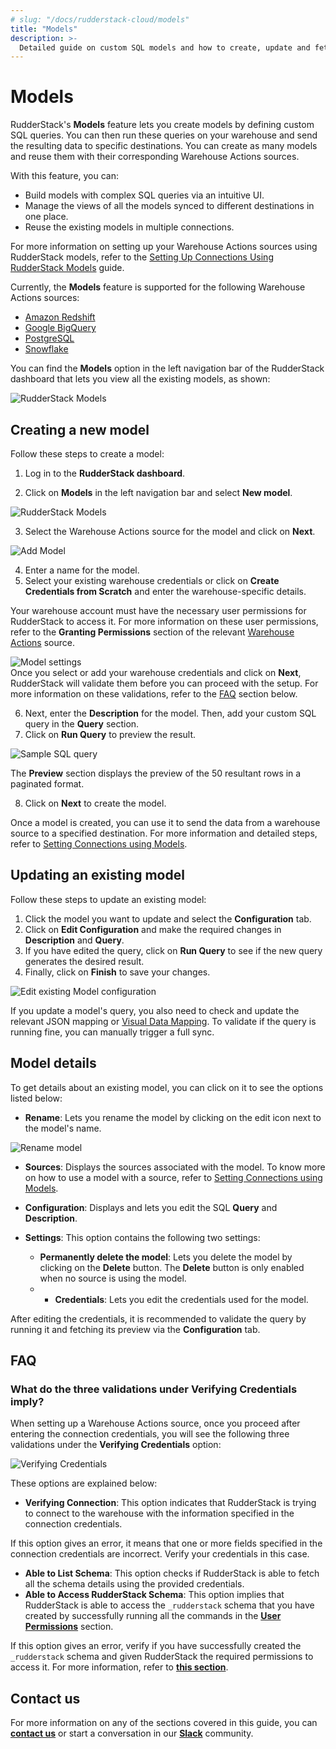 ```yaml
---
# slug: "/docs/rudderstack-cloud/models"
title: "Models"
description: >-
  Detailed guide on custom SQL models and how to create, update and fetch their details in RudderStack dashboard.
---
```


# Models

RudderStack's **Models** feature lets you create models by defining custom SQL queries. You can then run these queries on your warehouse and send the resulting data to specific destinations. You can create as many models and reuse them with their corresponding Warehouse Actions sources.

With this feature, you can:

* Build models with complex SQL queries via an intuitive UI.
* Manage the views of all the models synced to different destinations in one place.
* Reuse the existing models in multiple connections.

<div class="infoBlock">

For more information on setting up your Warehouse Actions sources using RudderStack models, refer to the <a href="https://www.rudderstack.com/docs/warehouse-actions/features/models/">Setting Up Connections Using RudderStack Models</a> guide.
</div>

<div class="infoBlock">

Currently, the <strong>Models</strong> feature is supported for the following Warehouse Actions sources:
<ul>
<li><a href="https://www.rudderstack.com/docs/warehouse-actions/amazon-redshift/">Amazon Redshift</a></li> 
<li><a href="https://www.rudderstack.com/docs/warehouse-actions/google-bigquery/">Google BigQuery</a></li>
<li><a href="https://www.rudderstack.com/docs/warehouse-actions/postgresql/">PostgreSQL</a> </li>
<li><a href="https://www.rudderstack.com/docs/warehouse-actions/snowflake/">Snowflake</a></li>
</ul>
</div>

You can find the **Models** option in the left navigation bar of the RudderStack dashboard that lets you view all the existing models, as shown:

<img src="../assets/warehouse-actions-sources/models-view-dashboard.png" alt="RudderStack Models" />

## Creating a new model

Follow these steps to create a model:

1. Log in to the **RudderStack dashboard**.

2. Click on **Models** in the left navigation bar and select **New model**.

<img src="../assets/warehouse-actions-sources/models-dashboard.png" alt="RudderStack Models"/>

3. Select the Warehouse Actions source for the model and click on **Next**.

<img src="../assets/warehouse-actions-sources/select-source-model.png" alt="Add Model"/>

4. Enter a name for the model.
5. Select your existing warehouse credentials or click on **Create Credentials from Scratch** and enter the warehouse-specific details.
 
<div class="warningBlock">

Your warehouse account must have the necessary user permissions for RudderStack to access it. For more information on these user permissions, refer to the <strong>Granting Permissions</strong> section of the relevant <a href="https://www.rudderstack.com/docs/warehouse-actions/">Warehouse Actions</a> source.
</div>

<img src="../assets/warehouse-actions-sources/model-settings.png" alt="Model settings" />

<div class="infoBlock">
Once you select or add your warehouse credentials and click on <strong>Next</strong>, RudderStack will validate them before you can proceed with the setup. For more information on these validations, refer to the <a href="#FAQ">FAQ</a> section below.
</div>

6. Next, enter the **Description** for the model. Then, add your custom SQL query in the **Query** section. 
7. Click on **Run Query** to preview the result.

<img src="../assets/warehouse-actions-sources/sample-sql-query.png" alt="Sample SQL query" />

<div class="infoBlock">

The <strong>Preview</strong> section displays the preview of the 50 resultant rows in a paginated format.
</div>

8. Click on **Next** to create the model.

<div class="infoBlock">
Once a model is created, you can use it to send the data from a warehouse source to a specified destination. For more information and detailed steps, refer to <a href="https://www.rudderstack.com/docs/warehouse-actions/setting-connections-using-models/">Setting Connections using Models</a>.
</div>

## Updating an existing model

Follow these steps to update an existing model:

1. Click the model you want to update and select the **Configuration** tab.
2. Click on **Edit Configuration** and make the required changes in  **Description** and **Query**.
3. If you have edited the query, click on **Run Query** to see if the new query generates the desired result.
4. Finally, click on **Finish** to save your changes.

<img src="../assets/warehouse-actions-sources/edit-model-configuration.png" alt="Edit existing Model configuration" />

<div class="infoBlock">
  
If you update a model's query, you also need to check and update the relevant JSON mapping or <a href="https://www.rudderstack.com/docs/warehouse-actions/visual-data-mapper/">Visual Data Mapping</a>. To validate if the query is running fine, you can manually trigger a full sync.
</div>

## Model details

To get details about an existing model, you can click on it to see the options listed below:

- **Rename**: Lets you rename the model by clicking on the edit icon next to the model's name.

<img src="../assets/warehouse-actions-sources/model-rename.png" alt="Rename model" />

- **Sources**: Displays the sources associated with the model. To know more on how to use a model with a source, refer to [Setting Connections using Models](https://www.rudderstack.com/docs/warehouse-actions/setting-connections-using-models/).
- **Configuration**: Displays and lets you edit the SQL **Query** and **Description**.
- **Settings**: This option contains the following two settings:

   - **Permanently delete the model**: Lets you delete the model by clicking on the **Delete** button. The **Delete** button is only enabled when no source is using the model.
   - - **Credentials**: Lets you edit the credentials used for the model.

<div class="infoBlock">

After editing the credentials, it is recommended to validate the query by running it and fetching its preview via the <strong>Configuration</strong> tab.
</div>

## FAQ

### What do the three validations under Verifying Credentials imply?

When setting up a Warehouse Actions source, once you proceed after entering the connection credentials, you will see the following three validations under the **Verifying Credentials** option:

<img src="../assets/validations.png" alt="Verifying Credentials" />

These options are explained below:

* **Verifying Connection**: This option indicates that RudderStack is trying to connect to the warehouse with the information specified in the connection credentials. 

<div class="warningBlock">

If this option gives an error, it means that one or more fields specified in the connection credentials are incorrect. Verify your credentials in this case.
</div>

* **Able to List Schema**: This option checks if RudderStack is able to fetch all the schema details using the provided credentials. 
* **Able to Access RudderStack Schema**: This option implies that RudderStack is able to access the `_rudderstack` schema that you have created by successfully running all the commands in the [**User Permissions**](https://rudderstack.com/docs/warehouse-actions/amazon-redshift#creating-the-rudderstack-schema-and-granting-permissions) section. 

<div class="warningBlock">

If this option gives an error, verify if you have successfully created the `_rudderstack` schema and given RudderStack the required permissions to access it. For more information, refer to [**this section**](https://rudderstack.com/docs/warehouse-actions/amazon-redshift#creating-the-rudderstack-schema-and-granting-permissions).
</div>

## Contact us

For more information on any of the sections covered in this guide, you can [**contact us**](mailto:%20docs@rudderstack.com) or start a conversation in our [**Slack**](https://rudderstack.com/join-rudderstack-slack-community) community.
